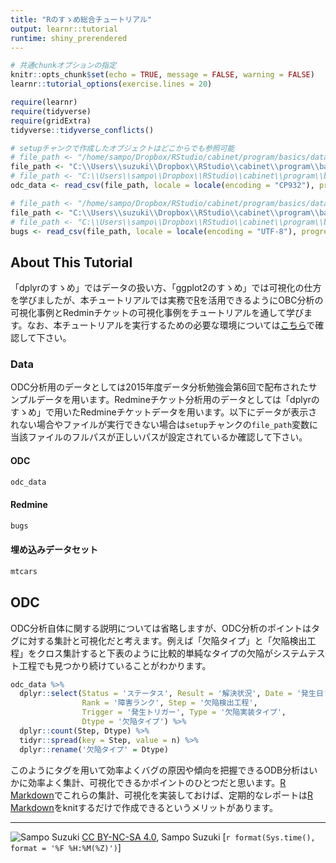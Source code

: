 ---
title: "Rのすゝめ総合チュートリアル"
output: learnr::tutorial
runtime: shiny_prerendered
---

```{r setup, include=FALSE, message=FALSE}
# 共通chunkオプションの指定
knitr::opts_chunk$set(echo = TRUE, message = FALSE, warning = FALSE)
learnr::tutorial_options(exercise.lines = 20)

require(learnr)
require(tidyverse)
require(gridExtra)
tidyverse::tidyverse_conflicts()

# setupチャンクで作成したオブジェクトはどこからでも参照可能
# file_path <- "/home/sampo/Dropbox/RStudio/cabinet/program/basics/data/odc.csv"
file_path <- "C:\\Users\\suzuki\\Dropbox\\RStudio\\cabinet\\program\\basics\\data\\odc.csv"
# file_path <- "C:\\Users\\sampo\\Dropbox\\RStudio\\cabinet\\program\\basics\\data\\odc.csv"
odc_data <- read_csv(file_path, locale = locale(encoding = "CP932"), progress = FALSE)

# file_path <- "/home/sampo/Dropbox/RStudio/cabinet/program/basics/data/issues.csv"
file_path <- "C:\\Users\\suzuki\\Dropbox\\RStudio\\cabinet\\program\\basics\\data\\issues.csv"
# file_path <- "C:\\Users\\sampo\\Dropbox\\RStudio\\cabinet\\program\\basics\\data\\issues.csv"
bugs <- read_csv(file_path, locale = locale(encoding = "UTF-8"), progress = FALSE)
```

## About This Tutorial
「dplyrのすゝめ」ではデータの扱い方、「ggplot2のすゝめ」では可視化の仕方を学びましたが、本チュートリアルでは実務で[R][R]を活用できるようにOBC分析の可視化事例とRedminチケットの可視化事例をチュートリアルを通して学びます。なお、本チュートリアルを実行するための必要な環境については[こちら](https://k-metrics.github.io/cabinet/program/basics/#チュートリアル資料について)で確認して下さい。

### Data
ODC分析用のデータとしては2015年度データ分析勉強会第6回で配布されたサンプルデータを用います。Redmineチケット分析用のデータとしては「dplyrのすゝめ」で用いたRedmineチケットデータを用います。以下にデータが表示されない場合やファイルが実行できない場合は`setup`チャンクの`file_path`変数に当該ファイルのフルパスが正しいパスが設定されているか確認して下さい。

#### ODC
```{r, echo=FALSE}
odc_data
```

#### Redmine
```{r, echo=FALSE}
bugs
```

#### 埋め込みデータセット
```{r, echo=FALSE}
mtcars
```

## ODC
ODC分析自体に関する説明については省略しますが、ODC分析のポイントはタグに対する集計と可視化だと考えます。例えば「欠陥タイプ」と「欠陥検出工程」をクロス集計すると下表のように比較的単純なタイプの欠陥がシステムテスト工程でも見つかり続けていることがわかります。
```{r, echo=FALSE}
odc_data %>% 
  dplyr::select(Status = 'ステータス', Result = '解決状況', Date = '発生日',
                Rank = '障害ランク', Step = '欠陥検出工程',
                Trigger = '発生トリガー', Type = '欠陥実装タイプ',
                Dtype = '欠陥タイプ') %>% 
  dplyr::count(Step, Dtype) %>%
  tidyr::spread(key = Step, value = n) %>% 
  dplyr::rename('欠陥タイプ' = Dtype)
```

このようにタグを用いて効率よくバグの原因や傾向を把握できるODB分析はいかに効率よく集計、可視化できるかポイントのひとつだと思います。[R Markdown][RM]でこれらの集計、可視化を実装しておけば、定期的なレポートは[R Markdown][RM]をknitするだけで作成できるというメリットがあります。


---
![Sampo Suzuki][CCI]
[CC BY-NC-SA 4.0][CC], Sampo Suzuki [`r format(Sys.time(), format = '%F %H:%M(%Z)')`]

<!-- Creative Commons -->
[CC]: http://creativecommons.org/licenses/by-nc-sa/4.0/deed.ja "CC BY-NC-SA 4.0"
[CCI]: https://i.creativecommons.org/l/by-nc-sa/4.0/88x31.png "CC BY-NC-SA 4.0 icon"

<!-- R -->
[R]: https://www.r-project.org/ "The R Project"
[CRAN]: https://cran.r-project.org/ "CRAN"
[ISM]: https://cran.ism.ac.jp/ "CRAN ISM"

<!-- RStudio -->
[RS]: https://www.rstudio.com/ "RStudio"
[RSD]: https://www.rstudio.com/products/RStudio/#Desktop "RStudio Desktop"
[RSS]: https://www.rstudio.com/products/RStudio/#Server "RStudio Server"
[RM]: http://rmarkdown.rstudio.com/ "R Markdown form RStudio"
[RSH]: https://github.com/rstudio/RStartHere "R Start Here"
[R4DS]: http://r4ds.had.co.nz/ "R for Data Science"

<!-- Packages -->
[DT]: https://rstudio.github.io/DT/ "An R interface to the DataTables library"
[formatr]: https://yihui.name/formatr/ "Format R code automatically"
[knitr]: https://yihui.name/knitr/ "Elegant, flexible and fast dynamic report generation with R"
[learnr]: https://rstudio.github.io/learnr/ "Interactive Tutorials for R"
[shiny]: https://shiny.rstudio.com/ "Shiny by RStudio"
[tidy]: http://tidyverse.org/ "The tidyverse"

